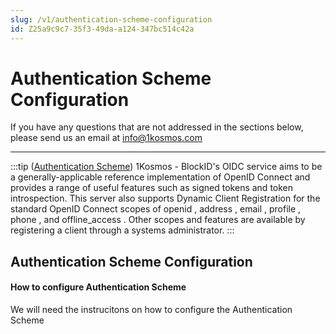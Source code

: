 ```yaml
---
slug: /v1/authentication-scheme-configuration
id: Z25a9c9c7-35f3-49da-a124-347bc514c42a
---
```

# Authentication Scheme Configuration

 If you have any questions that are not addressed in the sections below, please send us an email at [info@1kosmos.com](info@1kosmos.com)

* * *

 
 
 :::tip ([Authentication Scheme](#AuthenticationScheme))
1Kosmos - BlockID's OIDC service aims to be a generally-applicable reference implementation of OpenID Connect and provides a range of useful features such as signed tokens and token introspection. This server also supports Dynamic Client Registration for the standard OpenID Connect scopes of openid , address , email , profile , phone , and offline_access . Other scopes and features are available by registering a client through a systems administrator.
:::

## <a name = "AuthenticationScheme"></a>Authentication Scheme  Configuration 
#### How to configure Authentication Scheme
We will need the instrucitons on how to configure the Authentication Scheme 

 
